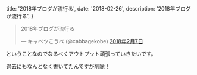 

  title: '2018年ブログが流行る',
  date: '2018-02-26',
  description: '2018年ブログが流行る',
}

<blockquote className="twitter-tweet" data-lang="ja"><p lang="ja" dir="ltr">2018年ブログが流行る</p>&mdash; キャベツこうべ (@cabbagekobe) <a href="https://twitter.com/cabbagekobe/status/961126756630581249?ref_src=twsrc%5Etfw">2018年2月7日</a></blockquote>

ということなのでなるべくアウトプット頑張っていきたいです。

過去にもなんとなく書いてたんですが削除！
